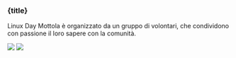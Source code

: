 
<h3 class="my-10 text-center text-xl font-bold">{title}</h3>
<p>Linux Day Mottola è organizzato da un gruppo di volontari, che condividono con passione il loro sapere con la comunità.</p>
<img
  className="block dark:hidden"
  src="https://cdn.jsdelivr.net/gh/sun0225SUN/sun0225SUN/profile-snake-contrib/github-contribution-grid-snake.svg"
/>
<img
  className="hidden dark:block"
  src="https://cdn.jsdelivr.net/gh/sun0225SUN/sun0225SUN/profile-snake-contrib/github-contribution-grid-snake-dark.svg"
/>
